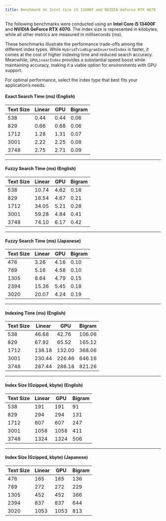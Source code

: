 ```yaml
---
title: Benchmark on Intel Core i5 13400F and NVIDIA GeForce RTX 4070
---
```


The following benchmarks were conducted using an **Intel Core i5 13400F** and **NVIDIA GeForce RTX 4070**. The index size is represented in kilobytes, while all other metrics are measured in milliseconds (ms).

These benchmarks illustrate the performance trade-offs among the different index types. While `HybridTrieBigramInvertedIndex` is faster, it comes at the cost of higher indexing time and reduced search accuracy. Meanwhile, `GPULinearIndex` provides a substantial speed boost while maintaining accuracy, making it a viable option for environments with GPU support.

For optimal performance, select the index type that best fits your application’s needs.

#### **Exact Search Time (ms) (English)**
| Text Size | Linear | GPU | Bigram |
| --------- | ------ | --- | ------ |
| 538 | 0.44 | 0.44 | 0.06 |
| 829 | 0.66 | 0.68 | 0.06 |
| 1712 | 1.28 | 1.31 | 0.07 |
| 3001 | 2.22 | 2.25 | 0.08 |
| 3748 | 2.75 | 2.71 | 0.09 |

---

#### **Fuzzy Search Time (ms) (English)**
| Text Size | Linear | GPU | Bigram |
| --------- | ------ | --- | ------ |
| 538 | 10.74 | 4.62 | 0.16 |
| 829 | 16.54 | 4.67 | 0.21 |
| 1712 | 34.05 | 5.21 | 0.28 |
| 3001 | 59.28 | 4.84 | 0.41 |
| 3748 | 74.10 | 6.17 | 0.42 |

---

#### **Fuzzy Search Time (ms) (Japanese)**
| Text Size | Linear | GPU | Bigram |
| --------- | ------ | --- | ------ |
| 476 | 3.26 | 4.16 | 0.10 |
| 789 | 5.16 | 4.58 | 0.10 |
| 1305 | 8.64 | 4.79 | 0.15 |
| 2394 | 15.36 | 5.45 | 0.18 |
| 3020 | 20.07 | 4.24 | 0.19 |

---

#### **Indexing Time (ms) (English)**
| Text Size | Linear | GPU | Bigram |
| --------- | ------ | --- | ------ |
| 538 | 46.68 | 42.76 | 106.06 |
| 829 | 67.92 | 65.52 | 165.12 |
| 1712 | 138.18 | 132.00 | 368.06 |
| 3001 | 230.44 | 226.46 | 646.16 |
| 3748 | 287.44 | 286.18 | 821.26 |

---

#### **Index Size (Gzipped, kbyte) (English)**
| Text Size | Linear | GPU | Bigram |
| --------- | ------ | --- | ------ |
| 538 | 191 | 191 | 91 |
| 829 | 294 | 294 | 131 |
| 1712 | 607 | 607 | 247 |
| 3001 | 1058 | 1058 | 411 |
| 3748 | 1324 | 1324 | 506 |

---

#### **Index Size (Gzipped, kbyte) (Japanese)**
| Text Size | Linear | GPU | Bigram |
| --------- | ------ | --- | ------ |
| 476 | 165 | 165 | 136 |
| 789 | 272 | 272 | 229 |
| 1305 | 452 | 452 | 366 |
| 2394 | 837 | 837 | 644 |
| 3020 | 1053 | 1053 | 813 |